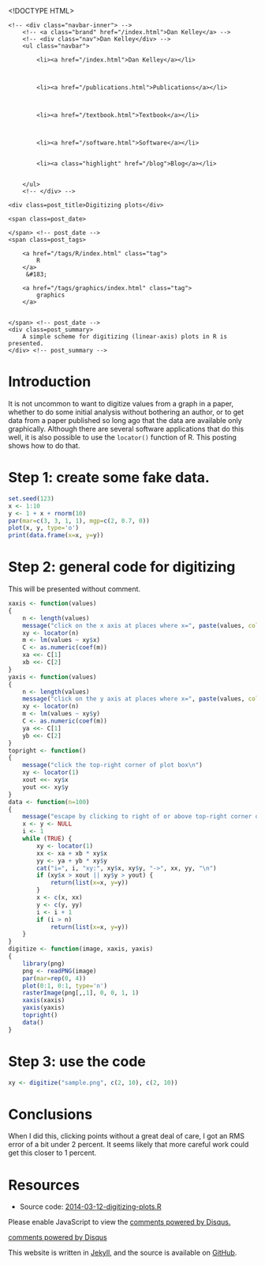 <!DOCTYPE HTML>
<html>
<head>
<link rel='stylesheet' type='text/css' href='/css/syntax.css' />
<link rel='stylesheet' type='text/css' href='/css/style.css' />
<meta charset="UTF-8">
<title>Digitizing plots</title>
</head>

<body>
<div class="navbar">
    <!-- <div class="navbar-inner"> -->
        <!-- <a class="brand" href="/index.html">Dan Kelley</a> -->
        <!-- <div class="nav">Dan Kelley</div> -->
        <ul class="navbar">
            
            <li><a href="/index.html">Dan Kelley</a></li>
            

            
            <li><a href="/publications.html">Publications</a></li>
            

            
            <li><a href="/textbook.html">Textbook</a></li>
            

            
            <li><a href="/software.html">Software</a></li>
            
            
            <li><a class="highlight" href="/blog">Blog</a></li>
            

        </ul>
        <!-- </div> -->
</div>

<div id="content">
    




<!-- <div class="span8"> -->

<div class=topnav>

<!-- | <a href='/blog'>Home</a> | -->

</div> <!-- topnav -->


<div class="page-header">

    <div class=post_title>Digitizing plots</div>
<!-- </div> --> <!-- span8 -->

<!-- <div class="span4"> -->

<div class=slug>
    <span class=post_date>
        
    </span> <!-- post_date -->
    <span class=post_tags>
        
        <a href="/tags/R/index.html" class="tag">
            R
        </a>
         &#183; 
        
        <a href="/tags/graphics/index.html" class="tag">
            graphics
        </a>
        
        
    </span> <!-- post_date -->
    <div class=post_summary>
        A simple scheme for digitizing (linear-axis) plots in R is presented.
    </div> <!-- post_summary -->
</div> <!-- slug ->

<!-- </div> -->
<!-- span4 -->
</div> <!-- page-header -->



# Introduction

It is not uncommon to want to digitize values from a graph in a paper, whether to do some initial analysis without bothering an author, or to get data from a paper published so long ago that the data are available only graphically.  Although there are several software applications that do this well, it is also possible to use the ``locator()`` function of R.  This posting shows how to do that.


# Step 1: create some fake data.

```r
set.seed(123)
x <- 1:10
y <- 1 + x + rnorm(10)
par(mar=c(3, 3, 1, 1), mgp=c(2, 0.7, 0))
plot(x, y, type='o')
print(data.frame(x=x, y=y))
```

# Step 2: general code for digitizing

This will be presented without comment.
```r
xaxis <- function(values)
{
    n <- length(values)
    message("click on the x axis at places where x=", paste(values, collapse=","), "\n")
    xy <- locator(n)
    m <- lm(values ~ xy$x)
    C <- as.numeric(coef(m))
    xa <<- C[1]
    xb <<- C[2]
}
yaxis <- function(values)
{
    n <- length(values)
    message("click on the y axis at places where x=", paste(values, collapse=","), "\n")
    xy <- locator(n)
    m <- lm(values ~ xy$y)
    C <- as.numeric(coef(m))
    ya <<- C[1]
    yb <<- C[2]
}
topright <- function()
{
    message("click the top-right corner of plot box\n")
    xy <- locator(1)
    xout <<- xy$x
    yout <<- xy$y
}
data <- function(n=100)
{
    message("escape by clicking to right of or above top-right corner of box\n")
    x <- y <- NULL
    i <- 1
    while (TRUE) {
        xy <- locator(1)
        xx <- xa + xb * xy$x 
        yy <- ya + yb * xy$y 
        cat("i=", i, "xy:", xy$x, xy$y, "->", xx, yy, "\n")
        if (xy$x > xout || xy$y > yout) {
            return(list(x=x, y=y))
        }
        x <- c(x, xx)
        y <- c(y, yy)
        i <- i + 1
        if (i > n)
            return(list(x=x, y=y))
    }
}
digitize <- function(image, xaxis, yaxis)
{
    library(png)
    png <- readPNG(image)
    par(mar=rep(0, 4))
    plot(0:1, 0:1, type='n')
    rasterImage(png[,,1], 0, 0, 1, 1)
    xaxis(xaxis)
    yaxis(yaxis)
    topright()
    data()
}
```

# Step 3: use the code

```r
xy <- digitize("sample.png", c(2, 10), c(2, 10))
```

# Conclusions

When I did this, clicking points without a great deal of care, I got an RMS error of a bit under 2 percent.  It seems likely that more careful work could get this closer to 1 percent.

# Resources
* Source code: [2014-03-12-digitizing-plots.R](/assets/2014-03-12-digitizing-plots.R)


<div id="disqus_thread"></div>
<script type="text/javascript">
/* * * CONFIGURATION VARIABLES: EDIT BEFORE PASTING INTO YOUR WEBPAGE * * */
var disqus_shortname = 'dankelleydalhousie'; // required: replace example with your forum shortname

/* * * DON'T EDIT BELOW THIS LINE * * */
(function() {
 var dsq = document.createElement('script'); dsq.type = 'text/javascript'; dsq.async = true;
 dsq.src = '//' + disqus_shortname + '.disqus.com/embed.js';
 (document.getElementsByTagName('head')[0] || document.getElementsByTagName('body')[0]).appendChild(dsq);
 })();
</script>
<noscript>Please enable JavaScript to view the <a href="http://disqus.com/?ref_noscript">comments powered by Disqus.</a></noscript>
<a href="http://disqus.com" class="dsq-brlink">comments powered by <span class="logo-disqus">Disqus</span></a>


</div>

<p class="footnote">This website is written in <a
href="http://jekyllrb.com">Jekyll</a>, and the source is available on <a
href="https://github.com/dankelley/dankelley.github.io">GitHub</a>.</p>

</body>
</html>

